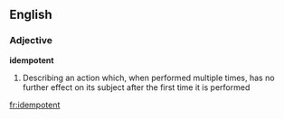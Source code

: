 ==English==

===Adjective===
'''idempotent'''

#Describing an action which, when performed multiple times, has no further effect on its subject after the first time it is performed

[[fr:idempotent]]